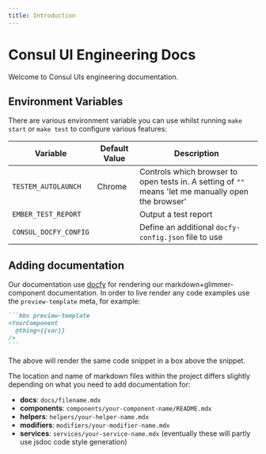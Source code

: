 ```yaml
---
title: Introduction
---
```

# Consul UI Engineering Docs

Welcome to Consul UIs engineering documentation.

## Environment Variables

There are various environment variable you can use whilst running `make start` or `make test` to configure various features:

| Variable | Default Value | Description |
| -------- | ------------- | ----------- |
| `TESTEM_AUTOLAUNCH` | Chrome | Controls which browser to open tests in. A setting of `""` means 'let me manually open the browser' |
| `EMBER_TEST_REPORT` |  | Output a test report |
| `CONSUL_DOCFY_CONFIG` |  | Define an additional `docfy-config.json` file to use |

## Adding documentation

Our documentation use [docfy](https://docfy.dev/docs) for rendering our markdown+glimmer-component documentation. In order to live render any code examples use the `preview-template` meta, for example:

~~~md
```hbs preview-template
<YourComponent
  @thing={{var}}
/>
```
~~~

The above will render the same code snippet in a box above the snippet.

The location and name of markdown files within the project differs slightly depending on what you need to add documentation for:

- **docs**: `docs/filename.mdx`
- **components**: `components/your-component-name/README.mdx`
- **helpers**: `helpers/your-helper-name.mdx`
- **modifiers**: `modifiers/your-modifier-name.mdx`
- **services**: `services/your-service-name.mdx` (eventually these will partly use jsdoc code style generation)

